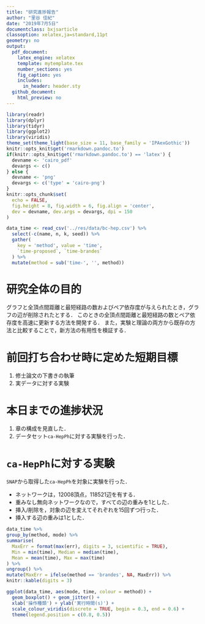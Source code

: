 ```yaml
---
title: "研究進捗報告"
author: "里谷 佳紀"
date: "2019年7月5日"
documentclass: bxjsarticle
classoption: xelatex,ja=standard,11pt
geometry: no
output:
  pdf_document:
    latex_engine: xelatex
    template: mytemplate.tex
    number_sections: yes
    fig_caption: yes
    includes:
      in_header: header.sty
  github_document:
    html_preview: no
---
```


```r
library(readr)
library(dplyr)
library(tidyr)
library(ggplot2)
library(viridis)
theme_set(theme_light(base_size = 11, base_family = 'IPAexGothic'))
knitr::opts_knit$get('rmarkdown.pandoc.to')
if(knitr::opts_knit$get('rmarkdown.pandoc.to') == 'latex') {
  devname <- 'cairo_pdf'
  devargs <- c()
} else {
  devname <- 'png'
  devargs <- c('type' = 'cairo-png')
}
knitr::opts_chunk$set(
  echo = FALSE,
  fig.height = 8, fig.width = 6, fig.align = 'center',
  dev = devname, dev.args = devargs, dpi = 150
)
```

```r
data_time <- read_csv('../res/data/bc-hep.csv') %>%
  select(-c(name, n, k, seed)) %>%
  gather(
    key = 'method', value = 'time',
    `time-proposed`, `time-brandes`
  ) %>%
  mutate(method = sub('time-', '', method))
```

# 研究全体の目的
グラフと全頂点間距離と最短経路の数およびペア依存度が与えられたとき，グラフの辺が削除されたとする．
このときの全頂点間距離と最短経路の数とペア依存度を高速に更新する方法を開発する．
また，実験と理論の両方から既存の方法と比較することで，新方法の有用性を検証する．

# 前回打ち合わせ時に定めた短期目標
1. 修士論文の下書きの執筆
2. 実データに対する実験

# 本日までの進捗状況
1. 章の構成を見直した．
2. データセット`ca-HepPh`に対する実験を行った．

# `ca-HepPh`に対する実験
`SNAP`から取得した`ca-HepPh`を対象に実験を行った．

* ネットワークは，12008頂点，118521辺を有する．
* 重みなし無向ネットワークなので，すべての辺の重みを1とした．
* 挿入/削除を，対象の辺を変えてそれぞれを15回ずつ行った．
* 挿入する辺の重みは1とした．

```r
data_time %>%
group_by(method, mode) %>%
summarise(
  MaxErr = format(max(err), digits = 3, scientific = TRUE),
  Min = min(time), Median = median(time),
  Mean = mean(time), Max = max(time)
) %>%
ungroup() %>%
mutate(MaxErr = ifelse(method == 'brandes', NA, MaxErr)) %>%
knitr::kable(digits = 3)
```

```r
ggplot(data_time, aes(mode, time, colour = method)) +
  geom_boxplot() + geom_jitter() +
  xlab('操作種類') + ylab('実行時間(s)') +
  scale_colour_viridis(discrete = TRUE, begin = 0.3, end = 0.6) +
  theme(legend.position = c(0.8, 0.5))
```
